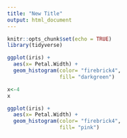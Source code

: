 ```yaml
---
title: "New Title"
output: html_document
---
```


```r
knitr::opts_chunk$set(echo = TRUE)
library(tidyverse)
```
```r
ggplot(iris) +
  aes(x= Petal.Width) +
  geom_histogram(color= "firebrick4",
                 fill= "darkgreen")
```

```r
x<-4
x
```

```r
ggplot(iris) +
  aes(x= Petal.Width) +
  geom_histogram(color= "firebrick4",
                 fill= "pink")
```

